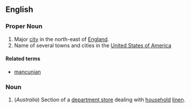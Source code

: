 ==English==
===Proper Noun===
{{wikipedia}}
#Major [[city]] in the north-east of [[England]].
#Name of several towns and cities in the [[United States of America]]
====Related terms====
*[[mancunian]]

===Noun===
#(''Australia'') Section of a [[department store]] dealing with [[household]] [[linen]].